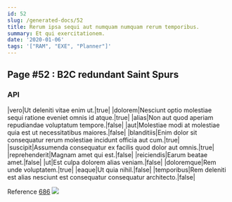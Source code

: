 ```yaml
---
id: 52
slug: /generated-docs/52
title: Rerum ipsa sequi aut numquam numquam rerum temporibus.
summary: Et qui exercitationem.
date: '2020-01-06'
tags: '["RAM", "EXE", "Planner"]'
---
```

## Page #52 : B2C redundant Saint Spurs

### API

|vero|Ut deleniti vitae enim ut.|true|
|dolorem|Nesciunt optio molestiae sequi ratione eveniet omnis id atque.|true|
|alias|Non aut quod aperiam repudiandae voluptatum tempore.|false|
|aut|Molestiae modi at molestiae quia est ut necessitatibus maiores.|false|
|blanditiis|Enim dolor sit consequatur rerum molestiae incidunt officia aut cum.|true|
|suscipit|Assumenda consequatur ex facilis quod dolor aut omnis.|true|
|reprehenderit|Magnam amet qui est.|false|
|reiciendis|Earum beatae amet.|false|
|ut|Est culpa dolorem alias veniam.|false|
|doloremque|Rem unde voluptatem.|true|
|eaque|Ut quia nihil.|false|
|temporibus|Rem deleniti est alias nesciunt est consequatur consequatur architecto.|false|

Reference [686](/generated-docs/686)
![](/assets/cats-2.jpg)


